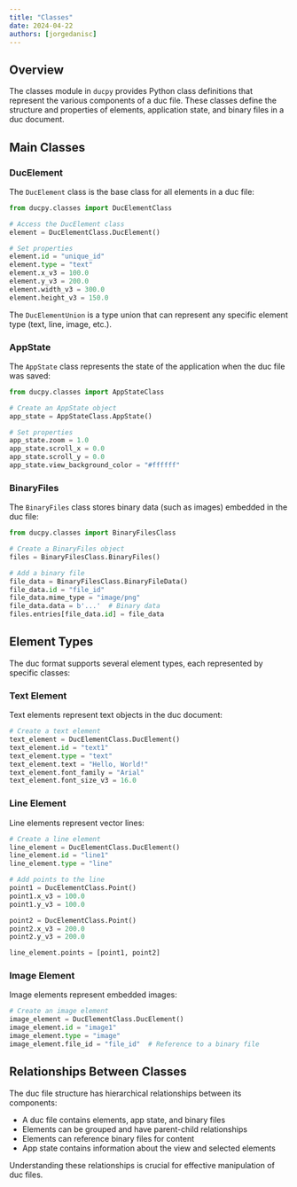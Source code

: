 ```yaml
---
title: "Classes"
date: 2024-04-22
authors: [jorgedanisc]
---
```



## Overview

The classes module in `ducpy` provides Python class definitions that represent the various components of a duc file. These classes define the structure and properties of elements, application state, and binary files in a duc document.

## Main Classes

### DucElement

The `DucElement` class is the base class for all elements in a duc file:

```python
from ducpy.classes import DucElementClass

# Access the DucElement class
element = DucElementClass.DucElement()

# Set properties
element.id = "unique_id"
element.type = "text"
element.x_v3 = 100.0
element.y_v3 = 200.0
element.width_v3 = 300.0
element.height_v3 = 150.0
```

The `DucElementUnion` is a type union that can represent any specific element type (text, line, image, etc.).

### AppState

The `AppState` class represents the state of the application when the duc file was saved:

```python
from ducpy.classes import AppStateClass

# Create an AppState object
app_state = AppStateClass.AppState()

# Set properties
app_state.zoom = 1.0
app_state.scroll_x = 0.0
app_state.scroll_y = 0.0
app_state.view_background_color = "#ffffff"
```

### BinaryFiles

The `BinaryFiles` class stores binary data (such as images) embedded in the duc file:

```python
from ducpy.classes import BinaryFilesClass

# Create a BinaryFiles object
files = BinaryFilesClass.BinaryFiles()

# Add a binary file
file_data = BinaryFilesClass.BinaryFileData()
file_data.id = "file_id"
file_data.mime_type = "image/png"
file_data.data = b'...'  # Binary data
files.entries[file_data.id] = file_data
```

## Element Types

The duc format supports several element types, each represented by specific classes:

### Text Element

Text elements represent text objects in the duc document:

```python
# Create a text element
text_element = DucElementClass.DucElement()
text_element.id = "text1"
text_element.type = "text"
text_element.text = "Hello, World!"
text_element.font_family = "Arial"
text_element.font_size_v3 = 16.0
```

### Line Element

Line elements represent vector lines:

```python
# Create a line element
line_element = DucElementClass.DucElement()
line_element.id = "line1"
line_element.type = "line"

# Add points to the line
point1 = DucElementClass.Point()
point1.x_v3 = 100.0
point1.y_v3 = 100.0

point2 = DucElementClass.Point()
point2.x_v3 = 200.0
point2.y_v3 = 200.0

line_element.points = [point1, point2]
```

### Image Element

Image elements represent embedded images:

```python
# Create an image element
image_element = DucElementClass.DucElement()
image_element.id = "image1"
image_element.type = "image"
image_element.file_id = "file_id"  # Reference to a binary file
```

## Relationships Between Classes

The duc file structure has hierarchical relationships between its components:

- A duc file contains elements, app state, and binary files
- Elements can be grouped and have parent-child relationships
- Elements can reference binary files for content
- App state contains information about the view and selected elements

Understanding these relationships is crucial for effective manipulation of duc files. 